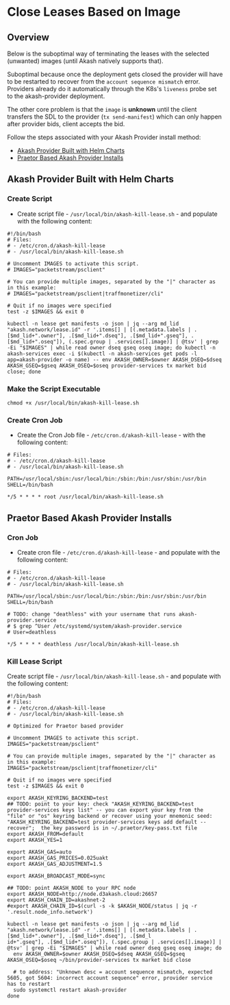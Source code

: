 # Close Leases Based on Image

## Overview

Below is the suboptimal way of terminating the leases with the selected (unwanted) images (until Akash natively supports that).

Suboptimal because once the deployment gets closed the provider will have to be restarted to recover from the `account sequence mismatch` error. Providers already do it automatically through the K8s's `liveness` probe set to the akash-provider deployment.

The other core problem is that the `image` is **unknown** until the client transfers the SDL to the provider (`tx send-manifest`) which can only happen after provider bids, client accepts the bid.

Follow the steps associated with your Akash Provider install method:

* [Akash Provider Built with Helm Charts](close-leases-based-on-image.md#akash-provider-built-with-helm-charts)
* [Praetor Based Akash Provider Installs](close-leases-based-on-image.md#praetor-based-akash-provider-installs)

## Akash Provider Built with Helm Charts

### Create Script

* Create script file -  `/usr/local/bin/akash-kill-lease.sh` - and populate with the following content:

```
#!/bin/bash
# Files:
# - /etc/cron.d/akash-kill-lease
# - /usr/local/bin/akash-kill-lease.sh

# Uncomment IMAGES to activate this script.
# IMAGES="packetstream/psclient"

# You can provide multiple images, separated by the "|" character as in this example:
# IMAGES="packetstream/psclient|traffmonetizer/cli"

# Quit if no images were specified
test -z $IMAGES && exit 0

kubectl -n lease get manifests -o json | jq --arg md_lid "akash.network/lease.id" -r '.items[] | [(.metadata.labels | .[$md_lid+".owner"], .[$md_lid+".dseq"], .[$md_lid+".gseq"], .[$md_lid+".oseq"]), (.spec.group | .services[].image)] | @tsv' | grep -Ei "$IMAGES" | while read owner dseq gseq oseq image; do kubectl -n akash-services exec -i $(kubectl -n akash-services get pods -l app=akash-provider -o name) -- env AKASH_OWNER=$owner AKASH_DSEQ=$dseq AKASH_GSEQ=$gseq AKASH_OSEQ=$oseq provider-services tx market bid close; done

```

### Make the Script Executable

```
chmod +x /usr/local/bin/akash-kill-lease.sh
```

### Create Cron Job

* Create the Cron Job file - `/etc/cron.d/akash-kill-lease` - with the following content:

```
# Files:
# - /etc/cron.d/akash-kill-lease
# - /usr/local/bin/akash-kill-lease.sh

PATH=/usr/local/sbin:/usr/local/bin:/sbin:/bin:/usr/sbin:/usr/bin
SHELL=/bin/bash

*/5 * * * * root /usr/local/bin/akash-kill-lease.sh
```

## Praetor Based Akash Provider Installs

### Cron Job

* Create cron file - `/etc/cron.d/akash-kill-lease` - and populate with the following content:

```
# Files:
# - /etc/cron.d/akash-kill-lease
# - /usr/local/bin/akash-kill-lease.sh

PATH=/usr/local/sbin:/usr/local/bin:/sbin:/bin:/usr/sbin:/usr/bin
SHELL=/bin/bash

# TODO: change "deathless" with your username that runs akash-provider.service
# $ grep ^User /etc/systemd/system/akash-provider.service
# User=deathless

*/5 * * * * deathless /usr/local/bin/akash-kill-lease.sh
```

### Kill Lease Script

Create script file - `/usr/local/bin/akash-kill-lease.sh` - and populate with the following content:

```
#!/bin/bash
# Files:
# - /etc/cron.d/akash-kill-lease
# - /usr/local/bin/akash-kill-lease.sh

# Optimized for Praetor based provider

# Uncomment IMAGES to activate this script.
IMAGES="packetstream/psclient"

# You can provide multiple images, separated by the "|" character as in this example:
IMAGES="packetstream/psclient|traffmonetizer/cli"

# Quit if no images were specified
test -z $IMAGES && exit 0

export AKASH_KEYRING_BACKEND=test
## TODO: point to your key: check "AKASH_KEYRING_BACKEND=test provider-services keys list" -- you can export your key from the "file" or "os" keyring backend or recover using your mnemonic seed: "AKASH_KEYRING_BACKEND=test provider-services keys add default --recover";  the key password is in ~/.praetor/key-pass.txt file
export AKASH_FROM=default
export AKASH_YES=1

export AKASH_GAS=auto
export AKASH_GAS_PRICES=0.025uakt
export AKASH_GAS_ADJUSTMENT=1.5

export AKASH_BROADCAST_MODE=sync

## TODO: point AKASH_NODE to your RPC node
export AKASH_NODE=http://node.d3akash.cloud:26657
export AKASH_CHAIN_ID=akashnet-2
#export AKASH_CHAIN_ID=$(curl -s -k $AKASH_NODE/status | jq -r '.result.node_info.network')

kubectl -n lease get manifests -o json | jq --arg md_lid "akash.network/lease.id" -r '.items[] | [(.metadata.labels | .[$md_lid+".owner"], .[$md_lid+".dseq"], .[$md_l
id+".gseq"], .[$md_lid+".oseq"]), (.spec.group | .services[].image)] | @tsv' | grep -Ei "$IMAGES" | while read owner dseq gseq oseq image; do
  env AKASH_OWNER=$owner AKASH_DSEQ=$dseq AKASH_GSEQ=$gseq AKASH_OSEQ=$oseq ~/bin/provider-services tx market bid close

  # to address: "Unknown desc = account sequence mismatch, expected 5605, got 5604: incorrect account sequence" error, provider service has to restart
  sudo systemctl restart akash-provider
done
```
